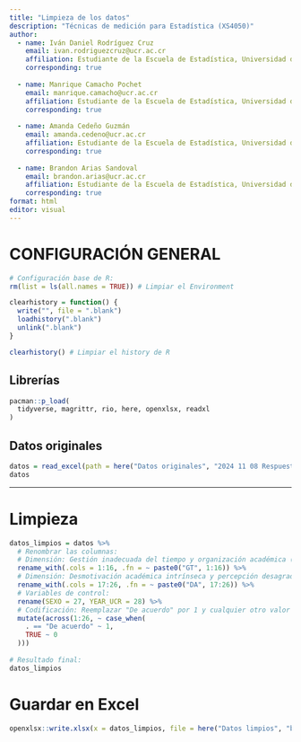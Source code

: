 ---
title: "Limpieza de los datos"
description: "Técnicas de medición para Estadística (XS4050)"
author: 
  - name: Iván Daniel Rodríguez Cruz
    email: ivan.rodriguezcruz@ucr.ac.cr
    affiliation: Estudiante de la Escuela de Estadística, Universidad de Costa Rica
    corresponding: true
    
  - name: Manrique Camacho Pochet
    email: manrique.camacho@ucr.ac.cr
    affiliation: Estudiante de la Escuela de Estadística, Universidad de Costa Rica
    corresponding: true
    
  - name: Amanda Cedeño Guzmán 
    email: amanda.cedeno@ucr.ac.cr
    affiliation: Estudiante de la Escuela de Estadística, Universidad de Costa Rica
    corresponding: true
    
  - name: Brandon Arias Sandoval 
    email: brandon.arias@ucr.ac.cr
    affiliation: Estudiante de la Escuela de Estadística, Universidad de Costa Rica
    corresponding: true
format: html
editor: visual
---

# CONFIGURACIÓN GENERAL

```{r}
# Configuración base de R: 
rm(list = ls(all.names = TRUE)) # Limpiar el Environment

clearhistory = function() {
  write("", file = ".blank")
  loadhistory(".blank")
  unlink(".blank")
}

clearhistory() # Limpiar el history de R
```

## Librerías

```{r}
pacman::p_load(
  tidyverse, magrittr, rio, here, openxlsx, readxl
)
```

## Datos originales

```{r}
datos = read_excel(path = here("Datos originales", "2024 11 08 Respuestas Form.xlsx"), sheet = 1)
datos
```

------------------------------------------------------------------------

# Limpieza

```{r}
datos_limpios = datos %>% 
  # Renombrar las columnas:
  # Dimensión: Gestión inadecuada del tiempo y organización académica (GT):
  rename_with(.cols = 1:16, .fn = ~ paste0("GT", 1:16)) %>%
  # Dimensión: Desmotivación académica intrínseca y percepción desagradable del estudio (DA):
  rename_with(.cols = 17:26, .fn = ~ paste0("DA", 17:26)) %>%
  # Variables de control:
  rename(SEXO = 27, YEAR_UCR = 28) %>% 
  # Codificación: Reemplazar "De acuerdo" por 1 y cualquier otro valor por 0 en las columnas 1 a 26:
  mutate(across(1:26, ~ case_when(
    . == "De acuerdo" ~ 1,
    TRUE ~ 0
  )))
  
# Resultado final: 
datos_limpios
```


# Guardar en Excel

```{r}
openxlsx::write.xlsx(x = datos_limpios, file = here("Datos limpios", "base_limpia.xlsx"))
```
